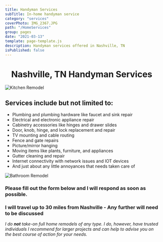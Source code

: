 ```yaml
---
title: Handyman Services
subTitle: In-home handyman service
category: "services"
coverPhoto: IMG_2367.JPG
path: "/HomeServices"
group: pages
date: "2021-03-13"
template: page-template.js
description: Handyman services offered in Nashville, TN
isPublished: false
---
```


<center>

# Nashville, TN Handyman Services

</center>


![Kitchen Remodel](IMG_2367.JPG)

## Services include but not limited to:

- Plumbing and plumbing hardware like faucet and sink repair
- Electrical and electronic appliance repair
- Cabinetry accessories like hinges and drawer slides
- Door, knob, hinge, and lock replacement and repair
- TV mounting and cable routing
- Fence and gate repairs
- Picture/mirror hanging
- Moving items like plants, furniture, and appliances
- Gutter cleaning and repair
- Internet connectivity with network issues and IOT devices
- And just about any little annoyances that needs taken care of

![Bathroom Remodel](IMG_3387.JPG)

### Please fill out the form below and I will respond as soon as possible.

<HomeRequestForm />

### I will travel up to 30 miles from Nashville - Any further will need to be discussed

*I do* ***not*** *take-on full home remodels of any type. I do, however, have trusted individuals I recommend for larger projects and can help to advise you on the best course of action for your needs.*


